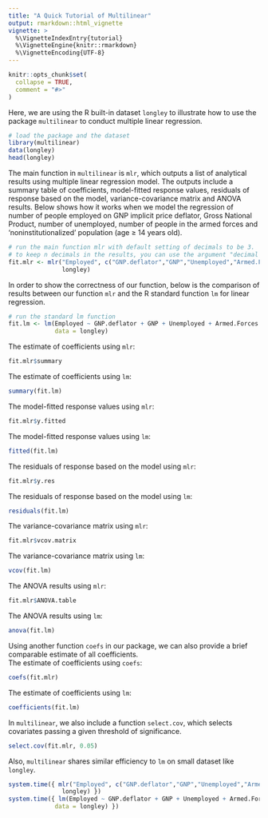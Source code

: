 ```yaml
---
title: "A Quick Tutorial of Multilinear"
output: rmarkdown::html_vignette
vignette: >
  %\VignetteIndexEntry{tutorial}
  %\VignetteEngine{knitr::rmarkdown}
  %\VignetteEncoding{UTF-8}
---
```


```r
knitr::opts_chunk$set(
  collapse = TRUE,
  comment = "#>"
)
```

Here, we are using the R built-in dataset `longley` to illustrate how to use the package `multilinear` to conduct multiple linear regression.

```r
# load the package and the dataset
library(multilinear)
data(longley)
head(longley)
```

The main function in `multilinear` is `mlr`, which outputs a list of analytical results using multiple linear regression model. The outputs include a summary table of coefficients, model-fitted response values, residuals of response based on the model, variance-covariance matrix and ANOVA results. Below shows how it works when we model the regression of number of people employed on GNP implicit price deflator, Gross National Product, number of unemployed, number of people in the armed forces and ‘noninstitutionalized’ population (age ≥ 14 years old).

```r
# run the main function mlr with default setting of decimals to be 3. 
# to keep n decimals in the results, you can use the argument "decimal = n" in the function
fit.mlr <- mlr("Employed", c("GNP.deflator","GNP","Unemployed","Armed.Forces","Population"), 
               longley)
```

In order to show the correctness of our function, below is the comparison of results between our function `mlr` and the R standard function `lm` for linear regression.

```r
# run the standard lm function
fit.lm <- lm(Employed ~ GNP.deflator + GNP + Unemployed + Armed.Forces + Population, 
             data = longley)
```

The estimate of coefficients using `mlr`:
```r
fit.mlr$summary
```

The estimate of coefficients using `lm`:
```r
summary(fit.lm)
```

The model-fitted response values using `mlr`:
```r
fit.mlr$y.fitted
```

The model-fitted response values using `lm`:
```r
fitted(fit.lm)
```

The residuals of response based on the model using `mlr`:
```r
fit.mlr$y.res
```

The residuals of response based on the model using `lm`:
```r
residuals(fit.lm)
```

The variance-covariance matrix using `mlr`:
```r
fit.mlr$vcov.matrix
```

The variance-covariance matrix using `lm`:
```r
vcov(fit.lm)
```

The ANOVA results using `mlr`:
```r
fit.mlr$ANOVA.table
```

The ANOVA results using `lm`:
```r
anova(fit.lm)
```

Using another function `coefs` in our package, we can also provide a brief comparable estimate of all coefficients.     
The estimate of coefficients using `coefs`:
```r
coefs(fit.mlr)
```

The estimate of coefficients using `lm`:
```r
coefficients(fit.lm)
```

In `multilinear`, we also include a function `select.cov`, which selects covariates passing a given threshold of significance.
```r
select.cov(fit.mlr, 0.05)
```

Also, `multilinear` shares similar efficiency to `lm` on small dataset like `longley`.
```r
system.time({ mlr("Employed", c("GNP.deflator","GNP","Unemployed","Armed.Forces","Population"), 
               longley) })
system.time({ lm(Employed ~ GNP.deflator + GNP + Unemployed + Armed.Forces + Population, 
             data = longley) })
```





